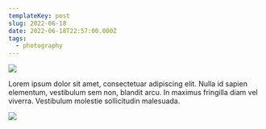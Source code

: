 ```yaml
---
templateKey: post
slug: 2022-06-18
date: 2022-06-18T22:57:00.000Z
tags:
  - photography
---
```

![](../../static/assets/20220618-IMG_2220.jpg)

Lorem ipsum dolor sit amet, consectetuar adipiscing elit. Nulla id sapien elementum, vestibulum sem non, blandit arcu. In maximus fringilla diam vel viverra. Vestibulum molestie sollicitudin malesuada.

![](../../static/assets/20220618-IMG_2228.jpg)